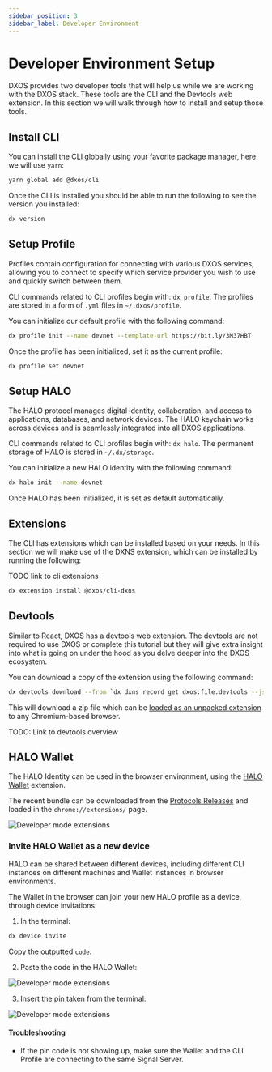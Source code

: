 ```yaml
---
sidebar_position: 3
sidebar_label: Developer Environment
---
```


# Developer Environment Setup

DXOS provides two developer tools that will help us while we are working with the DXOS stack. These tools are the CLI and the Devtools web extension. In this section we will walk through how to install and setup those tools.

## Install CLI

You can install the CLI globally using your favorite package manager, here we will use `yarn`:

```bash
yarn global add @dxos/cli
```

Once the CLI is installed you should be able to run the following to see the version you installed:

```bash
dx version
```

## Setup Profile

Profiles contain configuration for connecting with various DXOS services, allowing you to connect to specify which service provider you wish to use and quickly switch between them.

CLI commands related to CLI profiles begin with: `dx profile`.
The profiles are stored in a form of `.yml` files in `~/.dxos/profile`.

You can initialize our default profile with the following command:

```bash
dx profile init --name devnet --template-url https://bit.ly/3M37HBT
```

Once the profile has been initialized, set it as the current profile:

```bash
dx profile set devnet
```

## Setup HALO

The HALO protocol manages digital identity, collaboration, and access to applications, databases, and network devices. The HALO keychain works across devices and is seamlessly integrated into all DXOS applications.

CLI commands related to CLI profiles begin with: `dx halo`.
The permanent storage of HALO is stored in `~/.dx/storage`.

You can initialize a new HALO identity with the following command:

```bash
dx halo init --name devnet
```

Once HALO has been initialized, it is set as default automatically.

## Extensions

The CLI has extensions which can be installed based on your needs. In this section we will make use of the DXNS extension, which can be installed by running the following:

TODO link to cli extensions

```bash
dx extension install @dxos/cli-dxns
```

## Devtools

Similar to React, DXOS has a devtools web extension. The devtools are not required to use DXOS or complete this tutorial but they will give extra insight into what is going on under the hood as you delve deeper into the DXOS ecosystem.

You can download a copy of the extension using the following command:

```bash
dx devtools download --from `dx dxns record get dxos:file.devtools --json | jq -r .data.hash`
```

This will download a zip file which can be [loaded as an unpacked extension](https://developer.chrome.com/docs/extensions/mv3/getstarted/#unpacked) to any Chromium-based browser.

TODO: Link to devtools overview

## HALO Wallet

The HALO Identity can be used in the browser environment, using the [HALO Wallet](https://github.com/dxos/dxos/tree/main/packages/wallet/wallet-extension) extension.

The recent bundle can be downloaded from the [Protocols Releases](https://github.com/dxos/dxos/releases) and loaded in the `chrome://extensions/` page.

![Developer mode extensions](../../static/img/tutorial/dev-extensions.png)

### Invite HALO Wallet as a new device

HALO can be shared between different devices, including different CLI instances on different machines and Wallet instances in browser environments.

The Wallet in the browser can join your new HALO profile as a device, through device invitations:

1. In the terminal:

```bash
dx device invite
```

Copy the outputted `code`.

2. Paste the code in the HALO Wallet:

![Developer mode extensions](../../static/img/tutorial/wallet1.png)

3. Insert the pin taken from the terminal:

![Developer mode extensions](../../static/img/tutorial/wallet2.png)

#### Troubleshooting

- If the pin code is not showing up, make sure the Wallet and the CLI Profile are connecting to the same Signal Server.
